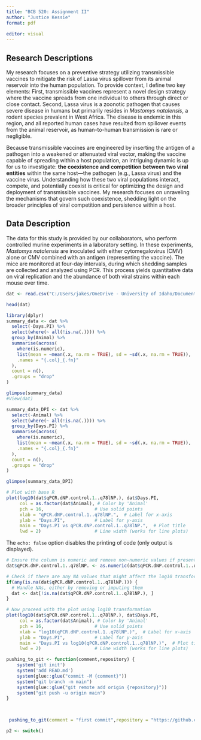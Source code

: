 ```yaml
---
title: "BCB 520: Assignment II"
author: "Justice Kessie"
format: pdf

editor: visual
---
```


## Research Descriptions

My research focuses on a preventive strategy utilizing transmissible vaccines to mitigate the risk of Lassa virus spillover from its animal reservoir into the human population. To provide context, I define two key elements: First, transmissible vaccines represent a novel design strategy where the vaccine spreads from one individual to others through direct or close contact. Second, Lassa virus is a zoonotic pathogen that causes severe disease in humans but primarily resides in *Mastomys natalensis*, a rodent species prevalent in West Africa. The disease is endemic in this region, and all reported human cases have resulted from spillover events from the animal reservoir, as human-to-human transmission is rare or negligible.

Because transmissible vaccines are engineered by inserting the antigen of a pathogen into a weakened or attenuated viral vector, making the vaccine capable of spreading within a host population, an intriguing dynamic is up for us to investigate: **the coexistence and competition between two viral entities** within the same host—the pathogen (e.g., Lassa virus) and the vaccine virus. Understanding how these two viral populations interact, compete, and potentially coexist is critical for optimizing the design and deployment of transmissible vaccines. My research focuses on unraveling the mechanisms that govern such coexistence, shedding light on the broader principles of viral competition and persistence within a host.

## Data Description

The data for this study is provided by our collaborators, who perform controlled murine experiments in a laboratory setting. In these experiments, *Mastomys natalensis* are inoculated with either cytomegalovirus (CMV) alone or CMV combined with an antigen (representing the vaccine). The mice are monitored at four-day intervals, during which shedding samples are collected and analyzed using PCR. This process yields quantitative data on viral replication and the abundance of both viral strains within each mouse over time.

```r

dat <- read.csv("C:/Users/jakes/OneDrive - University of Idaho/Documents/Foundationsa of Data Visualization/Assignment II/Data/L vWTvM78lNP.csv")

head(dat)

library(dplyr)
summary_data <- dat %>%
  select(-Days.PI) %>%  
  select(where(~ all(!is.na(.)))) %>% 
  group_by(Animal) %>%
  summarise(across(
    where(is.numeric), 
    list(mean = ~mean(.x, na.rm = TRUE), sd = ~sd(.x, na.rm = TRUE)),
    .names = "{.col}_{.fn}"
  ),
  count = n(), 
  .groups = "drop"
)

glimpse(summary_data)
#View(dat)
```

```r

summary_data_DPI <- dat %>%
  select(-Animal) %>%  
  select(where(~ all(!is.na(.)))) %>% 
  group_by(Days.PI) %>%
  summarise(across(
    where(is.numeric), 
    list(mean = ~mean(.x, na.rm = TRUE), sd = ~sd(.x, na.rm = TRUE)),
    .names = "{.col}_{.fn}"
  ),
  count = n(), 
  .groups = "drop"
)

glimpse(summary_data_DPI)
```

```r

# Plot with base R
plot(log10(dat$qPCR.dNP.control.1..q78lNP.), dat$Days.PI, 
     col = as.factor(dat$Animal), # Color by 'Animal'
     pch = 16,                   # Use solid points
     xlab = "qPCR.dNP.control.1..q78lNP.",  # Label for x-axis
     ylab = "Days.PI",           # Label for y-axis
     main = "Days.PI vs qPCR.dNP.control.1..q78lNP.",  # Plot title
     lwd = 2)                    # Line width (works for line plots)

```

The `echo: false` option disables the printing of code (only output is displayed).

```r
# Ensure the column is numeric and remove non-numeric values if present
dat$qPCR.dNP.control.1..q78lNP. <- as.numeric(dat$qPCR.dNP.control.1..q78lNP.)

# Check if there are any NA values that might affect the log10 transformation
if(any(is.na(dat$qPCR.dNP.control.1..q78lNP.))) {
  # Handle NAs, either by removing or imputing them
  dat <- dat[!is.na(dat$qPCR.dNP.control.1..q78lNP.), ]
}

# Now proceed with the plot using log10 transformation
plot(log10(dat$qPCR.dNP.control.1..q78lNP.), dat$Days.PI, 
     col = as.factor(dat$Animal), # Color by 'Animal'
     pch = 16,                   # Use solid points
     xlab = "log10(qPCR.dNP.control.1..q78lNP.)",  # Label for x-axis
     ylab = "Days.PI",           # Label for y-axis
     main = "Days.PI vs log10(qPCR.dNP.control.1..q78lNP.)",  # Plot title
     lwd = 2)                    # Line width (works for line plots)

```

```r
pushing_to_git <- function(comment,repository) {
    system('git init')
    system('add READ.md')
    system(glue::glue("commit -M {comment}"))
    system("git branch -m main")
    system(glue::glue("git remote add origin {repository}"))
    system("git push -u origin main")
}


 
 pushing_to_git(comment = "first commit",repository = "https://github.com/justicekessie/BCB-520--Foundations-of-Data-Visualization.git")
```

```r
p2 <- switch()
```
